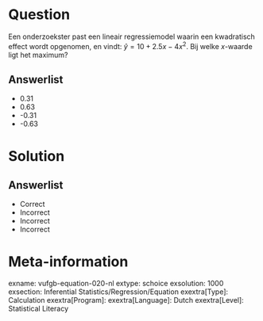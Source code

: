 Question
========

Een onderzoekster past een lineair regressiemodel waarin een kwadratisch effect wordt opgenomen, en vindt: $\hat{y} = 10+2.5x-4x^{2}$. Bij welke *x*-waarde ligt het maximum?
  
Answerlist
----------
* 0.31
* 0.63
* -0.31
* -0.63

Solution
========

Answerlist
----------
* Correct
* Incorrect
* Incorrect
* Incorrect

Meta-information
================
exname: vufgb-equation-020-nl
extype: schoice
exsolution: 1000
exsection: Inferential Statistics/Regression/Equation
exextra[Type]: Calculation
exextra[Program]: 
exextra[Language]: Dutch
exextra[Level]: Statistical Literacy
